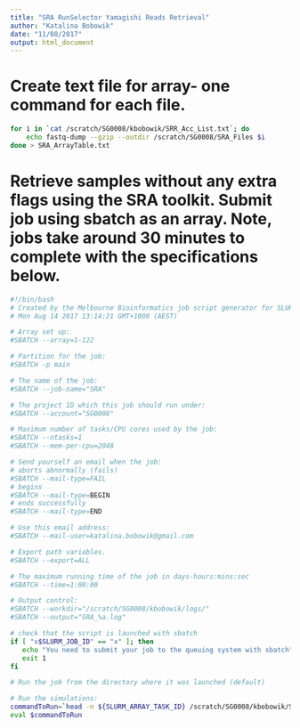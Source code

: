 ```yaml
---
title: "SRA RunSelector Yamagishi Reads Retrieval"
author: "Katalina Bobowik"
date: "11/08/2017"
output: html_document
---
```


# Create text file for array- one command for each file.
```bash

for i in `cat /scratch/SG0008/kbobowik/SRR_Acc_List.txt`; do
	echo fastq-dump --gzip --outdir /scratch/SG0008/SRA_Files $i
done > SRA_ArrayTable.txt

```

# Retrieve samples without any extra flags using the SRA toolkit. Submit job using sbatch as an array. Note, jobs take around 30 minutes to complete with the specifications below.

```bash

#!/bin/bash
# Created by the Melbourne Bioinformatics job script generator for SLURM
# Mon Aug 14 2017 13:14:21 GMT+1000 (AEST)

# Array set up:
#SBATCH --array=1-122

# Partition for the job:
#SBATCH -p main

# The name of the job:
#SBATCH --job-name="SRA"

# The project ID which this job should run under:
#SBATCH --account="SG0008"

# Maximum number of tasks/CPU cores used by the job:
#SBATCH --ntasks=1
#SBATCH --mem-per-cpu=2048

# Send yourself an email when the job:
# aborts abnormally (fails)
#SBATCH --mail-type=FAIL
# begins
#SBATCH --mail-type=BEGIN
# ends successfully
#SBATCH --mail-type=END

# Use this email address:
#SBATCH --mail-user=katalina.bobowik@gmail.com

# Export path variables.
#SBATCH --export=ALL

# The maximum running time of the job in days-hours:mins:sec
#SBATCH --time=1:00:00

# Output control:
#SBATCH --workdir="/scratch/SG0008/kbobowik/logs/"
#SBATCH --output="SRA_%a.log"

# check that the script is launched with sbatch
if [ "x$SLURM_JOB_ID" == "x" ]; then
   echo "You need to submit your job to the queuing system with sbatch"
   exit 1
fi

# Run the job from the directory where it was launched (default)

# Run the simulations:
commandToRun=`head -n ${SLURM_ARRAY_TASK_ID} /scratch/SG0008/kbobowik/SRA_ArrayTable.txt | tail -n 1`
eval $commandToRun
```
